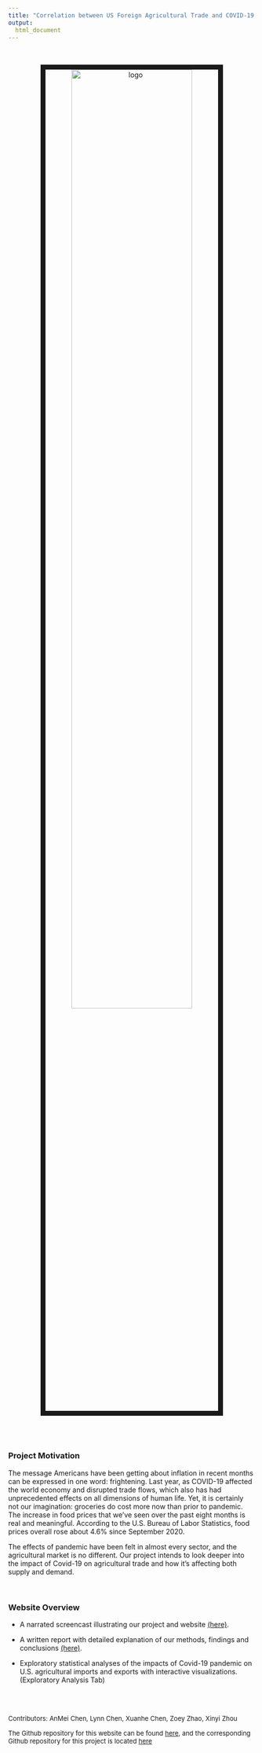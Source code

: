 ```yaml
---
title: "Correlation between US Foreign Agricultural Trade and COVID-19 Impact"
output: 
  html_document
---
```


<center>
<br><br><img src="images/image_1.jpeg" alt="logo" style="width:70%; border:10px solid"><br>
</center>

<br>
<br>

### Project Motivation
The message Americans have been getting about inflation in recent months can be expressed in one word: frightening. Last year, as COVID-19 affected the world economy and disrupted trade flows, which also has had unprecedented effects on all dimensions of human life. Yet, it is certainly not our imagination: groceries do cost more now than prior to pandemic. The increase in food prices that we’ve seen over the past eight months is real and meaningful. According to the U.S. Bureau of Labor Statistics, food prices overall rose about 4.6% since September 2020. 

The effects of pandemic have been felt in almost every sector, and the agricultural market is no different. Our project intends to look deeper into the impact of Covid-19 on agricultural trade and how it's affecting both supply and demand.

<br>

### Website Overview

* A narrated screencast illustrating our project and website [(here)](https://rhopala.github.io/USArgTrdvsCvd-19/Screencast.html).

* A written report with detailed explanation of our methods, findings and conclusions [(here)](https://rhopala.github.io/USArgTrdvsCvd-19/project_report.html).

* Exploratory statistical analyses of the impacts of Covid-19 pandemic  on U.S. agricultural imports and exports with interactive visualizations.(Exploratory Analysis Tab)




<br>
<br>

<font size="2"> Contributors: </font> 
<font size="2">AnMei Chen, Lynn Chen, Xuanhe Chen, Zoey Zhao, Xinyi Zhou</font> 

<font size="2">The Github repository for this website can be found [here ](https://github.com/Rhopala/USArgTrdvsCvd-19), and the corresponding Github repository for this project is located [here](https://github.com/Rhopala/P8105_FinalProject_ArgTrdvsCvd-19)</font> 
